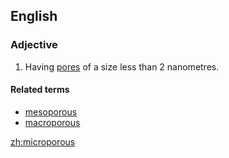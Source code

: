 ==English==

===Adjective===
{{wikipedia|microporous material}}
{{en-adj}}

# {{context|of a material|lang=en}} Having [[pore]]s of a size less than 2 nanometres.

====Related terms====
* [[mesoporous]]
* [[macroporous]]

[[zh:microporous]]